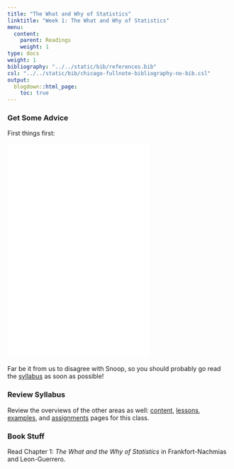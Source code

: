 ```yaml
---
title: "The What and Why of Statistics"
linktitle: "Week 1: The What and Why of Statistics"
menu:
  content:
    parent: Readings
    weight: 1
type: docs
weight: 1
bibliography: "../../static/bib/references.bib"
csl: "../../static/bib/chicago-fullnote-bibliography-no-bib.csl"
output:
  blogdown::html_page:
    toc: true
---
```


### Get Some Advice
First things first:
<br>
<br>
<iframe src="/videos/snoop_syllabus.mp4" width="320" height="480" frameBorder="0">Read the syllabus.</iframe>
<br>
<br>Far be it from us to disagree with Snoop, so you should probably go read the [syllabus](/syllabus/) as soon as possible!

### Review Syllabus
Review the overviews of the other areas as well: [content](/content/), [lessons](/lesson/), [examples](/example/), and [assignments](/assigment/) pages for this class.

### Book Stuff
Read Chapter 1: *The What and the Why of Statistics* in Frankfort-Nachmias and Leon-Guerrero. 



